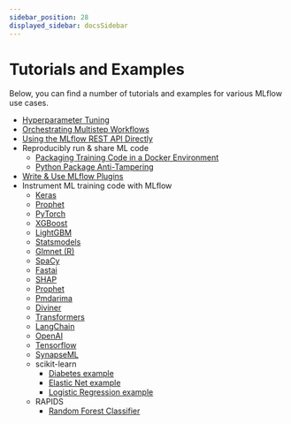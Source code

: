 ```yaml
---
sidebar_position: 28
displayed_sidebar: docsSidebar
---
```


# Tutorials and Examples

Below, you can find a number of tutorials and examples for various MLflow use cases.

- [Hyperparameter Tuning](https://github.com/mlflow/mlflow/tree/master/examples/hyperparam)
- [Orchestrating Multistep Workflows](https://github.com/mlflow/mlflow/tree/master/examples/multistep_workflow)
- [Using the MLflow REST API Directly](https://github.com/mlflow/mlflow/tree/master/examples/rest_api)
- Reproducibly run & share ML code
  - [Packaging Training Code in a Docker Environment](https://github.com/mlflow/mlflow/tree/master/examples/docker)
  - [Python Package Anti-Tampering](https://github.com/mlflow/mlflow/tree/master/examples/supply_chain_security)
- [Write & Use MLflow Plugins](/plugins#writing-your-own-mlflow-plugins)
- Instrument ML training code with MLflow
  - [Keras](https://github.com/mlflow/mlflow/tree/master/examples/keras)
  - [Prophet](https://github.com/mlflow/mlflow/tree/master/examples/prophet)
  - [PyTorch](https://github.com/mlflow/mlflow/tree/master/examples/pytorch)
  - [XGBoost](https://github.com/mlflow/mlflow/tree/master/examples/xgboost)
  - [LightGBM](https://github.com/mlflow/mlflow/tree/master/examples/lightgbm)
  - [Statsmodels](https://github.com/mlflow/mlflow/tree/master/examples/statsmodels)
  - [Glmnet (R)](https://github.com/mlflow/mlflow/tree/master/examples/r_wine)
  - [SpaCy](https://github.com/mlflow/mlflow/tree/master/examples/spacy)
  - [Fastai](https://github.com/mlflow/mlflow/tree/master/examples/fastai)
  - [SHAP](https://github.com/mlflow/mlflow/tree/master/examples/shap)
  - [Prophet](https://github.com/mlflow/mlflow/tree/master/examples/prophet)
  - [Pmdarima](https://github.com/mlflow/mlflow/tree/master/examples/pmdarima)
  - [Diviner](https://github.com/mlflow/mlflow/tree/master/examples/diviner)
  - [Transformers](https://github.com/mlflow/mlflow/tree/master/examples/transformers)
  - [LangChain](https://github.com/mlflow/mlflow/tree/master/examples/langchain)
  - [OpenAI](https://github.com/mlflow/mlflow/tree/master/examples/openai)
  - [Tensorflow](https://github.com/mlflow/mlflow/tree/master/examples/tensorflow)
  - [SynapseML](https://github.com/mlflow/mlflow/tree/master/examples/synapseml)
  - scikit-learn
    - [Diabetes example](https://github.com/mlflow/mlflow/tree/master/examples/sklearn_elasticnet_diabetes)
    - [Elastic Net example](https://github.com/mlflow/mlflow/tree/master/examples/sklearn_elasticnet_wine)
    - [Logistic Regression example](https://github.com/mlflow/mlflow/tree/master/examples/sklearn_logistic_regression)
  - RAPIDS
    - [Random Forest Classifier](https://github.com/mlflow/mlflow/tree/master/examples/rapids)
